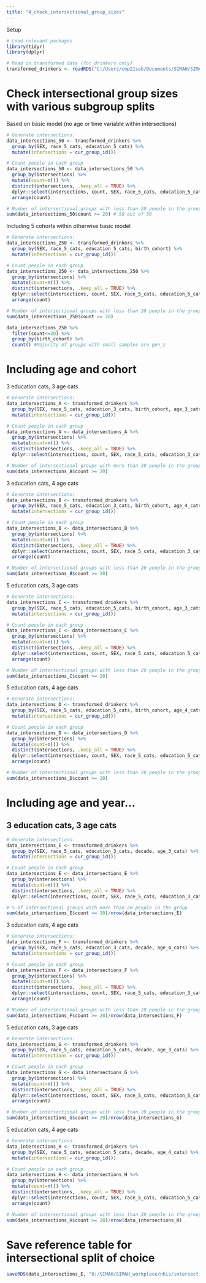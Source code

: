 ```yaml
---
title: "4_check_intersectional_group_sizes"
---
```


Setup
```r
# Load relevant packages
library(tidyr)
library(dplyr)

# Read in transformed data (for drinkers only)
transformed_drinkers <- readRDS("C:/Users/cmp21seb/Documents/SIMAH/SIMAH_workplace/nhis/intersectionality/cleaned_data/6_nhis_alc_clean_transformed_drinkers_log.RDS")
```

# Check intersectional group sizes with various subgroup splits

Based on basic model (no age or time variable within intersections)
```r
# Generate intersections:
data_intersections_50 <- transformed_drinkers %>% 
  group_by(SEX, race_5_cats, education_5_cats) %>% 
  mutate(intersections = cur_group_id())

# Count people in each group
data_intersections_50 <- data_intersections_50 %>%
  group_by(intersections) %>%
  mutate(count=n()) %>%
  distinct(intersections, .keep_all = TRUE) %>% 
  dplyr::select(intersections, count, SEX, race_5_cats, education_5_cats) %>%
  arrange(count)

# Number of intersectional groups with less than 20 people in the group
sum(data_intersections_50$count >= 20) # 50 out of 50
```

Including 5 cohorts within otherwise basic model
```r
# Generate intersections:
data_intersections_250 <- transformed_drinkers %>% 
  group_by(SEX, race_5_cats, education_5_cats, birth_cohort) %>% 
  mutate(intersections = cur_group_id())

# Count people in each group
data_intersections_250 <- data_intersections_250 %>%
  group_by(intersections) %>%
  mutate(count=n()) %>%
  distinct(intersections, .keep_all = TRUE) %>% 
  dplyr::select(intersections, count, SEX, race_5_cats, education_5_cats, birth_cohort) %>%
  arrange(count)

# Number of intersectional groups with less than 20 people in the group
sum(data_intersections_250$count >= 20) 

data_intersections_250 %>% 
  filter(count<=20) %>% 
  group_by(birth_cohort) %>% 
  count() #Majority of groups with small samples are gen_z
```

# Including age and cohort

3 education cats, 3 age cats
```r
# Generate intersections:
data_intersections_A <- transformed_drinkers %>% 
  group_by(SEX, race_5_cats, education_3_cats, birth_cohort, age_3_cats) %>% 
  mutate(intersections = cur_group_id())

# Count people in each group
data_intersections_A <- data_intersections_A %>%
  group_by(intersections) %>%
  mutate(count=n()) %>%
  distinct(intersections, .keep_all = TRUE) %>% 
  dplyr::select(intersections, count, SEX, race_5_cats, education_3_cats, birth_cohort, age_3_cats) %>% arrange(count)

# Number of intersectional groups with more than 20 people in the group
sum(data_intersections_A$count >= 20)  
```

3 education cats, 4 age cats
```r
# Generate intersections:
data_intersections_B <- transformed_drinkers %>% 
  group_by(SEX, race_5_cats, education_3_cats, birth_cohort, age_4_cats) %>% 
  mutate(intersections = cur_group_id())

# Count people in each group
data_intersections_B <- data_intersections_B %>%
  group_by(intersections) %>%
  mutate(count=n()) %>%
  distinct(intersections, .keep_all = TRUE) %>% 
  dplyr::select(intersections, count, SEX, race_5_cats, education_3_cats, birth_cohort, age_4_cats) %>%
  arrange(count)

# Number of intersectional groups with less than 20 people in the group
sum(data_intersections_B$count >= 20)  
```

5 education cats, 3 age cats
```r
# Generate intersections:
data_intersections_C <- transformed_drinkers %>% 
  group_by(SEX, race_5_cats, education_5_cats, birth_cohort, age_3_cats) %>% 
  mutate(intersections = cur_group_id())

# Count people in each group
data_intersections_C <- data_intersections_C %>%
  group_by(intersections) %>%
  mutate(count=n()) %>%
  distinct(intersections, .keep_all = TRUE) %>% 
  dplyr::select(intersections, count, SEX, race_5_cats, education_5_cats, birth_cohort, age_3_cats) %>%
  arrange(count)

# Number of intersectional groups with less than 20 people in the group
sum(data_intersections_C$count >= 20) 
```

5 education cats, 4 age cats
```r
# Generate intersections:
data_intersections_D <- transformed_drinkers %>% 
  group_by(SEX, race_5_cats, education_5_cats, birth_cohort, age_4_cats) %>% 
  mutate(intersections = cur_group_id())

# Count people in each group
data_intersections_D <- data_intersections_D %>%
  group_by(intersections) %>%
  mutate(count=n()) %>%
  distinct(intersections, .keep_all = TRUE) %>% 
  dplyr::select(intersections, count, SEX, race_5_cats, education_5_cats, birth_cohort, age_4_cats) %>%
  arrange(count)

# Number of intersectional groups with less than 20 people in the group
sum(data_intersections_D$count >= 20) 
```

# Including age and year...

## 3 education cats, 3 age cats
```r
# Generate intersections:
data_intersections_E <- transformed_drinkers %>% 
  group_by(SEX, race_5_cats, education_3_cats, decade, age_3_cats) %>% 
  mutate(intersections = cur_group_id())

# Count people in each group
data_intersections_E <- data_intersections_E %>%
  group_by(intersections) %>%
  mutate(count=n()) %>%
  distinct(intersections, .keep_all = TRUE) %>% 
  dplyr::select(intersections, count, SEX, race_5_cats, education_3_cats, decade, age_3_cats) %>% arrange(intersections)

# % of intersectional groups with more than 20 people in the group
sum(data_intersections_E$count >= 20)/nrow(data_intersections_E)  
```
3 education cats, 4 age cats
```r
# Generate intersections:
data_intersections_F <- transformed_drinkers %>% 
  group_by(SEX, race_5_cats, education_3_cats, decade, age_4_cats) %>% 
  mutate(intersections = cur_group_id())

# Count people in each group
data_intersections_F <- data_intersections_F %>%
  group_by(intersections) %>%
  mutate(count=n()) %>%
  distinct(intersections, .keep_all = TRUE) %>% 
  dplyr::select(intersections, count, SEX, race_5_cats, education_3_cats, decade, age_4_cats) %>%
  arrange(count)

# Number of intersectional groups with less than 20 people in the group
sum(data_intersections_F$count >= 20)/nrow(data_intersections_F) 
```

5 education cats, 3 age cats
```r
# Generate intersections:
data_intersections_G <- transformed_drinkers %>% 
  group_by(SEX, race_5_cats, education_5_cats, decade, age_3_cats) %>% 
  mutate(intersections = cur_group_id())

# Count people in each group
data_intersections_G <- data_intersections_G %>%
  group_by(intersections) %>%
  mutate(count=n()) %>%
  distinct(intersections, .keep_all = TRUE) %>% 
  dplyr::select(intersections, count, SEX, race_5_cats, education_5_cats, decade, age_3_cats) %>%
  arrange(count)

# Number of intersectional groups with less than 20 people in the group
sum(data_intersections_G$count >= 20)/nrow(data_intersections_G)
```

5 education cats, 4 age cats
```r
# Generate intersections:
data_intersections_H <- transformed_drinkers %>% 
  group_by(SEX, race_5_cats, education_5_cats, decade, age_4_cats) %>% 
  mutate(intersections = cur_group_id())

# Count people in each group
data_intersections_H <- data_intersections_H %>%
  group_by(intersections) %>%
  mutate(count=n()) %>%
  distinct(intersections, .keep_all = TRUE) %>% 
  dplyr::select(intersections, count, SEX, race_5_cats, education_5_cats, decade, age_4_cats) %>%
  arrange(count)

# Number of intersectional groups with less than 20 people in the group
sum(data_intersections_H$count >= 20)/nrow(data_intersections_H)
```

# Save reference table for intersectional split of choice
```r
saveRDS(data_intersections_E, "U:/SIMAH/SIMAH_workplace/nhis/intersectionality/cleaned_data/intersections_count.RDS")
```

